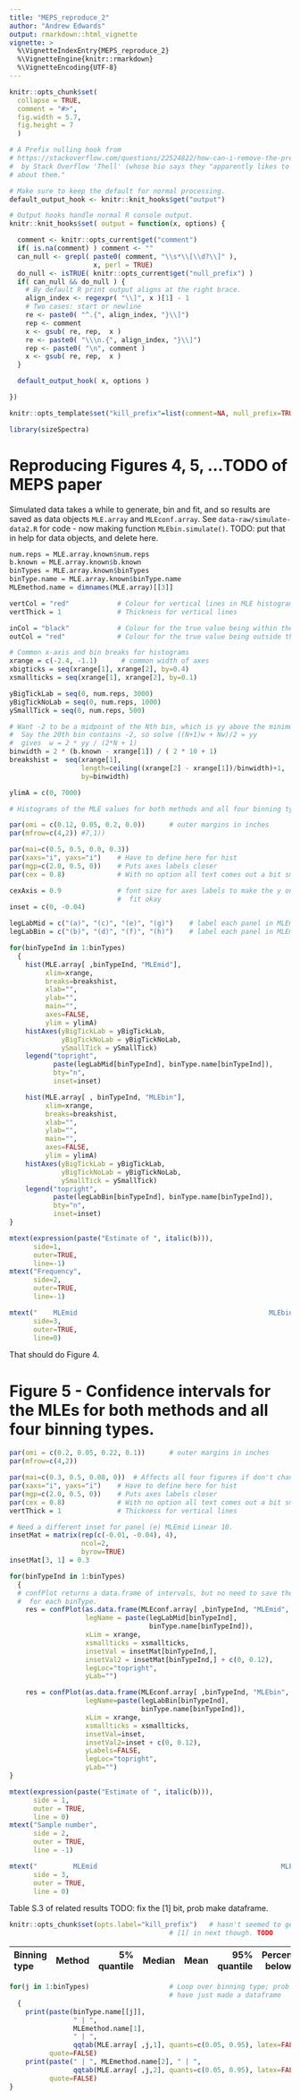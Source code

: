 ```yaml
---
title: "MEPS_reproduce_2"
author: "Andrew Edwards"
output: rmarkdown::html_vignette
vignette: >
  %\VignetteIndexEntry{MEPS_reproduce_2}
  %\VignetteEngine{knitr::rmarkdown}
  %\VignetteEncoding{UTF-8}
---
```


```r
knitr::opts_chunk$set(
  collapse = TRUE,
  comment = "#>",
  fig.width = 5.7,
  fig.height = 7
  )

# A Prefix nulling hook from
# https://stackoverflow.com/questions/22524822/how-can-i-remove-the-prefix-index-indicator-1-in-knitr-output
#  by Stack Overflow 'Thell' (whose bio says they "apparently likes to keep an air of mystery
# about them."

# Make sure to keep the default for normal processing.
default_output_hook <- knitr::knit_hooks$get("output")

# Output hooks handle normal R console output.
knitr::knit_hooks$set( output = function(x, options) {

  comment <- knitr::opts_current$get("comment")
  if( is.na(comment) ) comment <- ""
  can_null <- grepl( paste0( comment, "\\s*\\[\\d?\\]" ),
                     x, perl = TRUE)
  do_null <- isTRUE( knitr::opts_current$get("null_prefix") )
  if( can_null && do_null ) {
    # By default R print output aligns at the right brace.
    align_index <- regexpr( "\\]", x )[1] - 1
    # Two cases: start or newline
    re <- paste0( "^.{", align_index, "}\\]")
    rep <- comment
    x <- gsub( re, rep,  x )
    re <- paste0( "\\\n.{", align_index, "}\\]")
    rep <- paste0( "\n", comment )
    x <- gsub( re, rep,  x )
  }

  default_output_hook( x, options )

})

knitr::opts_template$set("kill_prefix"=list(comment=NA, null_prefix=TRUE))
```

```r
library(sizeSpectra)
```



# Reproducing Figures 4, 5, ...TODO of MEPS paper

Simulated data takes a while to generate, bin and fit, and so results are saved
as data objects `MLE.array` and `MLEconf.array`. See `data-raw/simulate-data2.R`
for code - now making function `MLEbin.simulate()`. TODO: put that in help for data objects, and delete here.

<!-- TODO - decide if needed
print("Overall range of MLE values:")
print(range(MLE.array[ , , ]))
print("Overall range of confidence intervals:")
print(range(MLEconf.array[ , , , ]))
-->

```r

num.reps = MLE.array.known$num.reps
b.known = MLE.array.known$b.known
binTypes = MLE.array.known$binTypes
binType.name = MLE.array.known$binType.name
MLEmethod.name = dimnames(MLE.array)[[3]]

vertCol = "red"            # Colour for vertical lines in MLE histogram
vertThick = 1              # Thickness for vertical lines

inCol = "black"            # Colour for the true value being within the 95% CI
outCol = "red"             # Colour for the true value being outside the 95% CI

# Common x-axis and bin breaks for histograms
xrange = c(-2.4, -1.1)      # common width of axes
xbigticks = seq(xrange[1], xrange[2], by=0.4)
xsmallticks = seq(xrange[1], xrange[2], by=0.1)

yBigTickLab = seq(0, num.reps, 3000)
yBigTickNoLab = seq(0, num.reps, 1000)
ySmallTick = seq(0, num.reps, 500)

# Want -2 to be a midpoint of the Nth bin, which is yy above the minimum.
#  Say the 20th bin contains -2, so solve ((N+1)w + Nw)/2 = yy
#  gives  w = 2 * yy / (2*N + 1)
binwidth = 2 * (b.known - xrange[1]) / ( 2 * 10 + 1)
breakshist =  seq(xrange[1],
                  length=ceiling((xrange[2] - xrange[1])/binwidth)+1,
                  by=binwidth)

ylimA = c(0, 7000)
```

<!--
DELETE ME IF REST WORKS
for(binTypeInd in 1:binTypes)
  {
  par(omi = c(0.14, 0, 0.1, 0.15))      # outer margins (inches; set last to 0.2
                                        #  for single column)
  par(mfrow=c(2,2))

  oldmai = par("mai")
  par(mai=c(0.3, 0.5, 0.08, 0))  # Affects all four figures if don't change again
  par(xaxs="i", yaxs="i")    # Have to define here for hist
  par(mgp=c(2.0, 0.5, 0))    # puts axes labels closer I think
  par(cex = 0.8)             # With no option all text comes out a bit small

  # Histogram of MLEs for the two methods

  cexAxis = 1  # was 0.9      # font size for axes labels to make the y ones fit okay

  inset = c(0, -0.04)       # (default in confPlot)
  # xlabpos = 0.75       # just play with a number, as now using pos=4 in text

}                                   # End for(binTypeInd in 1:binTypes)
# ABOVE NOT NEEDED PROB
-->

```r
# Histograms of the MLE values for both methods and all four binning types.

par(omi = c(0.12, 0.05, 0.2, 0.0))      # outer margins in inches
par(mfrow=c(4,2)) #7,1))

par(mai=c(0.5, 0.5, 0.0, 0.3))
par(xaxs="i", yaxs="i")    # Have to define here for hist
par(mgp=c(2.0, 0.5, 0))    # Puts axes labels closer
par(cex = 0.8)             # With no option all text comes out a bit small

cexAxis = 0.9              # font size for axes labels to make the y ones
                           #  fit okay
inset = c(0, -0.04)

legLabMid = c("(a)", "(c)", "(e)", "(g)")    # label each panel in MLEmid column
legLabBin = c("(b)", "(d)", "(f)", "(h)")    # label each panel in MLEmid column

for(binTypeInd in 1:binTypes)
  {
    hist(MLE.array[ ,binTypeInd, "MLEmid"],
         xlim=xrange,
         breaks=breakshist,
         xlab="",
         ylab="",
         main="",
         axes=FALSE,
         ylim = ylimA)
    histAxes(yBigTickLab = yBigTickLab,
             yBigTickNoLab = yBigTickNoLab,
             ySmallTick = ySmallTick)
    legend("topright",
           paste(legLabMid[binTypeInd], binType.name[binTypeInd]),
           bty="n",
           inset=inset)

    hist(MLE.array[ , binTypeInd, "MLEbin"],
         xlim=xrange,
         breaks=breakshist,
         xlab="",
         ylab="",
         main="",
         axes=FALSE,
         ylim = ylimA)
    histAxes(yBigTickLab = yBigTickLab,
             yBigTickNoLab = yBigTickNoLab,
             ySmallTick = ySmallTick)
    legend("topright",
           paste(legLabBin[binTypeInd], binType.name[binTypeInd]),
           bty="n",
           inset=inset)
}

mtext(expression(paste("Estimate of ", italic(b))),
      side=1,
      outer=TRUE,
      line=-1)
mtext("Frequency",
      side=2,
      outer=TRUE,
      line=-1)

mtext("    MLEmid                                                MLEbin",
      side=3,
      outer=TRUE,
      line=0)
```

That should do Figure 4.

# Figure 5 - Confidence intervals for the MLEs for both methods and all four binning types.

```r
par(omi = c(0.2, 0.05, 0.22, 0.1))      # outer margins in inches
par(mfrow=c(4,2))

par(mai=c(0.3, 0.5, 0.08, 0))  # Affects all four figures if don't change agaiin
par(xaxs="i", yaxs="i")    # Have to define here for hist
par(mgp=c(2.0, 0.5, 0))    # Puts axes labels closer
par(cex = 0.8)             # With no option all text comes out a bit small
vertThick = 1              # Thickness for vertical lines

# Need a different inset for panel (e) MLEmid Linear 10.
insetMat = matrix(rep(c(-0.01, -0.04), 4),
                  ncol=2,
                  byrow=TRUE)
insetMat[3, 1] = 0.3

for(binTypeInd in 1:binTypes)
  {
  # confPlot returns a data.frame of intervals, but no need to save them
  #  for each binType.
    res = confPlot(as.data.frame(MLEconf.array[ ,binTypeInd, "MLEmid", ]),
                   legName = paste(legLabMid[binTypeInd],
                                   binType.name[binTypeInd]),
                   xLim = xrange,
                   xsmallticks = xsmallticks,
                   insetVal = insetMat[binTypeInd,],
                   insetVal2 = insetMat[binTypeInd,] + c(0, 0.12),
                   legLoc="topright",
                   yLab="")

    res = confPlot(as.data.frame(MLEconf.array[ ,binTypeInd, "MLEbin", ]),
                   legName=paste(legLabBin[binTypeInd],
                                 binType.name[binTypeInd]),
                   xLim = xrange,
                   xsmallticks = xsmallticks,
                   insetVal=inset,
                   insetVal2=inset + c(0, 0.12),
                   yLabels=FALSE,
                   legLoc="topright",
                   yLab="")
}

mtext(expression(paste("Estimate of ", italic(b))),
      side = 1,
      outer = TRUE,
      line = 0)
mtext("Sample number",
      side = 2,
      outer = TRUE,
      line = -1)

mtext("         MLEmid                                              MLEbin",
      side = 3,
      outer = TRUE,
      line = 0)
```

Table S.3 of related results TODO: fix the [1] bit, prob make dataframe.

<!--
# 5% and 95% values of MLEs, latex version (to copy into .tex file)
print("Binning type & Method & 5% quantile & Median & Mean & 95% quantile & Percentage below true \\ \\hline", quote=FALSE)

for(j in 1:binTypes)                    # Loop over binning type
  {
  print(paste(binType.name[[j]], " & ", MLEmethod.name[1], " & ",
      qqtab(MLE.array[ ,j,1], quants=c(0.05, 0.95)), "\\"), quote=FALSE)
  print(paste(" & ", MLEmethod.name[2], " & ",
      qqtab(MLE.array[ ,j,2], quants=c(0.05, 0.95)), "\\"), quote=FALSE)
}
-->

```r
knitr::opts_chunk$set(opts.label="kill_prefix")   # hasn't seemed to get rid of
                                        # [1] in next though. TODO
```

|Binning type| Method | 5\% quantile |Median  |Mean  |95\% quantile |Percentage below true|
|:----- | :--------------- | -----------: |-----:  |---:  |-----------:  |--------------------:|
```r
for(j in 1:binTypes)                    # Loop over binning type; prob should
                                        # have just made a dataframe
  {
    print(paste(binType.name[[j]],
                " | ",
                MLEmethod.name[1],
                " | ",
                qqtab(MLE.array[ ,j,1], quants=c(0.05, 0.95), latex=FALSE)),
          quote=FALSE)
    print(paste(" | ", MLEmethod.name[2], " | ",
                qqtab(MLE.array[ ,j,2], quants=c(0.05, 0.95), latex=FALSE)),
          quote=FALSE)
}
```

<!--
# Range of widths of confidence intervals, may want to quote them but
#  unlikely need to report the full table.
print("Binning type & Method & Shortest CI & Widest CI\\ \\hline", quote=FALSE)
for(binTypeInd in 1:binTypes)
  {
  rangeVals = range(MLEconf.array[ ,binTypeInd, "MLEmid", "confMax"] -
    MLEconf.array[ ,binTypeInd, "MLEmid", "confMin"])
  print(paste(binType.name[[binTypeInd]], " & ", MLEmethod.name[1], " & ",
    rangeVals[1], " & ", rangeVals[2], "\\"), quote=FALSE)

  rangeVals = range(MLEconf.array[ ,binTypeInd, "MLEbin", "confMax"] -
    MLEconf.array[ ,binTypeInd, "MLEbin", "confMin"])
  print(paste(" & ", MLEmethod.name[2], " & ",
    rangeVals[1], " & ", rangeVals[2], "\\"), quote=FALSE)
}
-->
